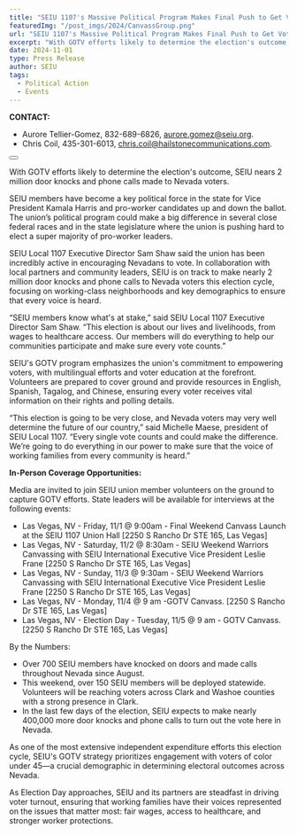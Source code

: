 ---
title: "SEIU 1107's Massive Political Program Makes Final Push to Get Voters to the Polls"
featuredImg: "/post_imgs/2024/CanvassGroup.png"
url: "SEIU 1107's Massive Political Program Makes Final Push to Get Voters to the Polls"
excerpt: "With GOTV efforts likely to determine the election's outcome, SEIU nears 2 million door knocks and phone calls made to Nevada voters."
date: 2024-11-01
type: Press Release
author: SEIU
tags:
  - Political Action
  - Events
---

**CONTACT:**
* Aurore Tellier-Gomez, 832-689-6826, <LinkText href="mailto:aurore.gomez@seiu.org">aurore.gomez@seiu.org</LinkText>.
* Chris Coil, 435-301-6013, <LinkText href="mailto:chris.coil@hailstonecommunications.com">chris.coil@hailstonecommunications.com</LinkText>.

<div class="max-w-[60%] m-auto"><Button text="View Endorsements" href="/endorsements" /></div>

With GOTV efforts likely to determine the election's outcome, SEIU nears 2 million door knocks and phone calls made to Nevada voters.

SEIU members have become a key political force in the state for Vice President Kamala Harris and pro-worker candidates up and down the ballot. The union’s political program could make a big difference in several close federal races and in the state legislature where the union is pushing hard to elect a super majority of pro-worker leaders.

SEIU Local 1107 Executive Director Sam Shaw said the union has been incredibly active in encouraging Nevadans to vote. In collaboration with local partners and community leaders, SEIU is on track to make nearly 2 million door knocks and phone calls to Nevada voters this election cycle, focusing on working-class neighborhoods and key demographics to ensure that every voice is heard.

“SEIU members know what's at stake,” said SEIU Local 1107 Executive Director Sam Shaw. “This election is about our lives and livelihoods, from wages to healthcare access. Our members will do everything to help our communities participate and make sure every vote counts.”

SEIU's GOTV program emphasizes the union's commitment to empowering voters, with multilingual efforts and voter education at the forefront. Volunteers are prepared to cover ground and provide resources in English, Spanish, Tagalog, and Chinese, ensuring every voter receives vital information on their rights and polling details.

“This election is going to be very close, and Nevada voters may very well determine the future of our country,” said Michelle Maese, president of SEIU Local 1107. “Every single vote counts and could make the difference. We’re going to do everything in our power to make sure that the voice of working families from every community is heard.”

**In-Person Coverage Opportunities:**

Media are invited to join SEIU union member volunteers on the ground to capture GOTV efforts. State leaders will be available for interviews at the following events:
 * Las Vegas, NV - Friday, 11/1 @ 9:00am - Final Weekend Canvass Launch at the SEIU 1107 Union Hall [2250 S Rancho Dr STE 165, Las Vegas]
 * Las Vegas, NV - Saturday, 11/2 @ 8:30am - SEIU Weekend Warriors Canvassing with SEIU International Executive Vice President Leslie Frane [2250 S Rancho Dr STE 165, Las Vegas]
 * Las Vegas, NV - Sunday, 11/3 @ 9:30am - SEIU Weekend Warriors Canvassing with SEIU International Executive Vice President Leslie Frane [2250 S Rancho Dr STE 165, Las Vegas]
 * Las Vegas, NV - Monday, 11/4 @ 9 am -GOTV Canvass. [2250 S Rancho Dr STE 165, Las Vegas]
 * Las Vegas, NV - Election Day - Tuesday, 11/5 @ 9 am - GOTV Canvass. [2250 S Rancho Dr STE 165, Las Vegas]

By the Numbers:
 * Over 700 SEIU members have knocked on doors and made calls throughout Nevada since August.
 * This weekend, over 150 SEIU members will be deployed statewide. Volunteers will be reaching voters across Clark and Washoe counties with a strong presence in Clark.
 * In the last few days of the election, SEIU expects to make nearly 400,000 more door knocks and phone calls to turn out the vote here in Nevada.

As one of the most extensive independent expenditure efforts this election cycle, SEIU's GOTV strategy prioritizes engagement with voters of color under 45—a crucial demographic in determining electoral outcomes across Nevada.

As Election Day approaches, SEIU and its partners are steadfast in driving voter turnout, ensuring that working families have their voices represented on the issues that matter most: fair wages, access to healthcare, and stronger worker protections.
